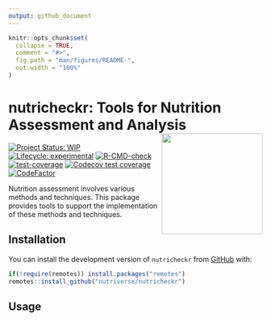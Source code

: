 ```yaml
---
output: github_document
---
```


<!-- README.md is generated from README.Rmd. Please edit that file -->

```r
knitr::opts_chunk$set(
  collapse = TRUE,
  comment = "#>",
  fig.path = "man/figures/README-",
  out.width = "100%"
)
```

# nutricheckr: Tools for Nutrition Assessment and Analysis <img src="man/figures/logo.png" width="200" align="right" />

<!-- badges: start -->
[![Project Status: WIP](https://www.repostatus.org/badges/latest/wip.svg)](https://www.repostatus.org/#wip)
[![Lifecycle: experimental](https://img.shields.io/badge/lifecycle-experimental-orange.svg)](https://www.tidyverse.org/lifecycle/#experimental)
[![R-CMD-check](https://github.com/nutriverse/nutricheckr/workflows/R-CMD-check/badge.svg)](https://github.com/nutriverse/nutricheckr/actions)
[![test-coverage](https://github.com/nutriverse/nutricheckr/actions/workflows/test-coverage.yaml/badge.svg)](https://github.com/nutriverse/nutricheckr/actions/workflows/test-coverage.yaml)
[![Codecov test coverage](https://codecov.io/gh/nutriverse/nutricheckr/branch/master/graph/badge.svg)](https://codecov.io/gh/nutriverse/nutricheckr?branch=master)
[![CodeFactor](https://www.codefactor.io/repository/github/nutriverse/nutricheckr/badge)](https://www.codefactor.io/repository/github/nutriverse/nutricheckr)
<!-- badges: end -->

Nutrition assessment involves various methods and techniques. This package provides tools to support the implementation of these methods and techniques.

## Installation

You can install the development version of `nutricheckr` from [GitHub](https://github.com/nutriverse/nutricheckr) with:

```r
if(!require(remotes)) install.packages("remotes")
remotes::install_github("nutriverse/nutricheckr")
```

## Usage
